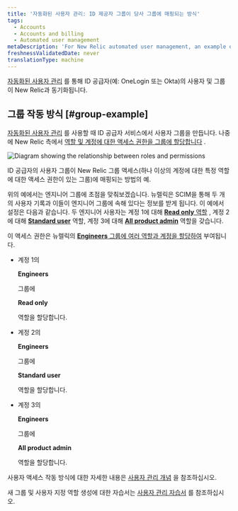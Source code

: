 ```yaml
---
title: '자동화된 사용자 관리: ID 제공자 그룹이 당사 그룹에 매핑되는 방식'
tags:
  - Accounts
  - Accounts and billing
  - Automated user management
metaDescription: 'For New Relic automated user management, an example of how identity provider groups map over to New Relic user management features.'
freshnessValidatedDate: never
translationType: machine
---
```



[자동화된 사용자 관리](/docs/accounts/accounts/automated-user-management/automated-user-provisioning-single-sign) 를 통해 ID 공급자(예: OneLogin 또는 Okta)의 사용자 및 그룹이 New Relic과 동기화됩니다.

## 그룹 작동 방식 [#group-example]

[자동화된 사용자 관리](/docs/accounts/accounts/automated-user-management/automated-user-provisioning-single-sign) 를 사용할 때 ID 공급자 서비스에서 사용자 그룹을 만듭니다. 나중에 New Relic 측에서 [역할 및 계정에 대한 액세스 권한을 그룹에 할당합니다](/docs/accounts/accounts-billing/new-relic-one-user-management/user-management-concepts#understand-concepts) .

<img
  title="Roles and permissions"
  alt="Diagram showing the relationship between roles and permissions"
  src={accountsAUMIdentityProviderGroupsMapping}
/>

<figcaption>
  ID 공급자의 사용자 그룹이 New Relic 그룹 액세스(하나 이상의 계정에 대한 특정 역할에 대한 액세스 권한이 있는 그룹)에 매핑되는 방법의 예.
</figcaption>

위의 예에서는 엔지니어 그룹에 초점을 맞춰보겠습니다. 뉴렐릭은 SCIM을 통해 두 개의 사용자 기록과 이들이 엔지니어 그룹에 속해 있다는 정보를 받게 됩니다. 이 예에서 설정은 다음과 같습니다. 두 엔지니어 사용자는 계정 1에 대해 [<DNT>**Read only**</DNT> 역할](/docs/accounts/accounts-billing/new-relic-one-user-management/user-management-concepts#roles) , 계정 2에 대해 [<DNT>**Standard user**</DNT>](/docs/accounts/accounts-billing/new-relic-one-user-management/user-management-concepts#roles) 역할, 계정 3에 대해 [<DNT>**All product admin**</DNT>](/docs/accounts/accounts-billing/new-relic-one-user-management/user-management-concepts#roles) 역할을 갖습니다.

이 액세스 권한은 뉴렐릭의 [<DNT>**Engineers**</DNT> 그룹에 여러 역할과 계정을 할당하여](/docs/accounts/accounts-billing/new-relic-one-user-management/user-management-concepts#understand-concepts) 부여됩니다.

* 계정 1의

  <DNT>**Engineers**</DNT>

  그룹에

  <DNT>**Read only**</DNT>

  역할을 할당합니다.

* 계정 2의

  <DNT>**Engineers**</DNT>

  그룹에

  <DNT>**Standard user**</DNT>

  역할을 할당합니다.

* 계정 3의

  <DNT>**Engineers**</DNT>

  그룹에

  <DNT>**All product admin**</DNT>

  역할을 할당합니다.

사용자 액세스 작동 방식에 대한 자세한 내용은 [사용자 관리 개념](/docs/accounts/accounts-billing/new-relic-one-user-management/user-management-concepts#understand-concepts) 을 참조하십시오.

새 그룹 및 사용자 지정 역할 생성에 대한 자습서는 [사용자 관리 자습서](/docs/accounts/accounts-billing/new-relic-one-user-management/tutorial-add-new-user-groups-roles-new-relic-one-user-model/) 를 참조하십시오.